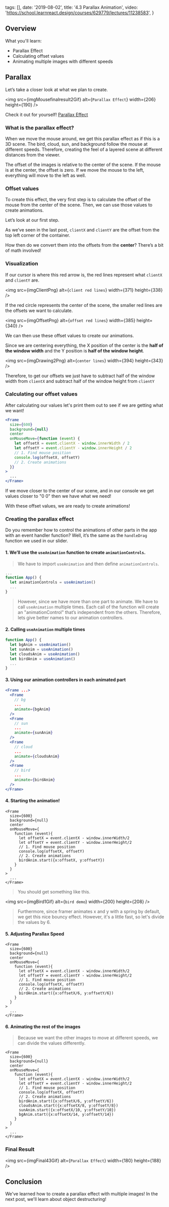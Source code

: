 
  tags: [],
  date: '2019-08-02',
  title: '4.3 Parallax Animation',
  video: 'https://school.learnreact.design/courses/629779/lectures/11238583',
}


## Overview

What you'll learn:

- Parallax Effect
- Calculating offset values
- Animating multiple images with different speeds

<CourseVideoLink to={props.pageContext.frontmatter.video} />

## Parallax

Let’s take a closer look at what we plan to create.

<img
  src={imgMousefinalresult2Gif}
  alt={`Parallax Effect`}
  width={206}
  height={190}
/>

Check it out for yourself! [Parallax Effect](https://pt866.codesandbox.io/)

### What is the parallax effect?

When we move the mouse around, we get this parallax effect as if this is a 3D scene. The bird, cloud, sun, and background follow the mouse at different speeds. Therefore, creating the feel of a layered scene at different distances from the viewer.

The offset of the images is relative to the center of the scene. If the mouse is at the center, the offset is zero. If we move the mouse to the left, everything will move to the left as well.

### Offset values

To create this effect, the very first step is to calculate the offset of the mouse from the center of the scene. Then, we can use those values to create animations.

Let’s look at our first step.

As we’ve seen in the last post, `clientX` and `clientY` are the offset from the top left corner of the container.

How then do we convert them into the offsets from the **center**? There’s a bit of math involved!

### Visualization

If our cursor is where this red arrow is, the red lines represent what `clientX` and `clientY` are.

<img src={imgClientPng} alt={`client red lines`} width={371} height={338} />

If the red circle represents the center of the scene, the smaller red lines are the offsets we want to calculate.

<img src={imgOffsetPng} alt={`offset red lines`} width={385} height={340} />

We can then use these offset values to create our animations.

Since we are centering everything, the X position of the center is the **half of the window width** and the Y position is **half of the window height**.

<img src={imgDrawing2Png} alt={`center lines`} width={394} height={343} />

Therefore, to get our offsets we just have to subtract half of the window width from `clientX` and subtract half of the window height from `clientY`

### Calculating our offset values

After calculating our values let's print them out to see if we are getting what we want!

```jsx
<Frame
  size={600}
  background={null}
  center
  onMouseMove={function (event) {
    let offsetX = event.clientX - window.innerWidth / 2
    let offsetY = event.clientY - window.innerHeight / 2
    // 1. Find mouse position
    console.log(offsetX, offsetY)
    // 2. Create animations
  }}
>
  ...
</Frame>
```

If we move closer to the center of our scene, and in our console we get values closer to "0 0" then we have what we need!

With these offset values, we are ready to create animations!

### Creating the parallax effect

Do you remember how to control the animations of other parts in the app with an event handler function? Well, it’s the same as the `handleDrag` function we used in our slider.

#### 1. We’ll use the `useAnimation` function to create `animationControls`.

> We have to import `useAnimation` and then define `animationControls`.

```jsx
...
function App() {
  let animationControls = useAnimation()
  ...
}
```

> However, since we have more than one part to animate. We have to call `useAnimation` multiple times. Each call of the function will create an "animationControl" that’s independent from the others. Therefore, lets give better names to our animation controllers.

#### 2. Calling `useAnimation` multiple times

```jsx
function App() {
  let bgAnim = useAnimation()
  let sunAnim = useAnimation()
  let cloudsAnim = useAnimation()
  let birdAnim = useAnimation()
  ...
}
```

#### 3. Using our animation controllers in each animated part

```jsx
<Frame ...>
  <Frame
    // bg
    ...
    animate={bgAnim}
  />
  <Frame
    // sun
    ...
    animate={sunAnim}
  />
  <Frame
    // cloud
    ...
    animate={cloudsAnim}
  />
  <Frame
    // bird
    ...
    animate={birdAnim}
  />
</Frame>
```

#### 4. Starting the animation!

```jsx{12}
<Frame
  size={600}
  background={null}
  center
  onMouseMove={
    function (event){
      let offsetX = event.clientX - window.innerWidth/2
      let offsetY = event.clientY - window.innerHeight/2
      // 1. Find mouse position
      console.log(offsetX, offsetY)
      // 2. Create animations
      birdAnim.start({x:offsetX, y:offsetY})
    }
  }
>
  ...
</Frame>
```

> You should get something like this.

<img src={imgBird1Gif} alt={`bird demo`} width={200} height={208} />

> Furthermore, since framer animates x and y with a spring by default, we get this nice bouncy effect. However, it's a little fast, so let's divide the values by 6.

#### 5. Adjusting Parallax Speed

```jsx{12}
<Frame
  size={600}
  background={null}
  center
  onMouseMove={
    function (event){
      let offsetX = event.clientX - window.innerWidth/2
      let offsetY = event.clientY - window.innerHeight/2
      // 1. Find mouse position
      console.log(offsetX, offsetY)
      // 2. Create animations
      birdAnim.start({x:offsetX/6, y:offsetY/6})
    }
  }
>
  ...
</Frame>
```

#### 6. Animating the rest of the images

> Because we want the other images to move at different speeds, we can divide the values differently.

```jsx{13-15}
<Frame
  size={600}
  background={null}
  center
  onMouseMove={
    function (event){
      let offsetX = event.clientX - window.innerWidth/2
      let offsetY = event.clientY - window.innerHeight/2
      // 1. Find mouse position
      console.log(offsetX, offsetY)
      // 2. Create animations
      birdAnim.start({x:offsetX/6, y:offsetY/6})
      cloudsAnim.start({x:offsetX/8, y:offsetY/8})
      sunAnim.start({x:offsetX/10, y:offsetY/10})
      bgAnim.start({x:offsetX/14, y:offsetY/14})
    }
  }
>
  ...
</Frame>
```

### Final Result

<img src={imgFinal43Gif} alt={`Parallax Effect`} width={180} height={188} />

## Conclusion

We've learned how to create a parallax effect with multiple images! In the next post, we'll learn about object destructuring!
